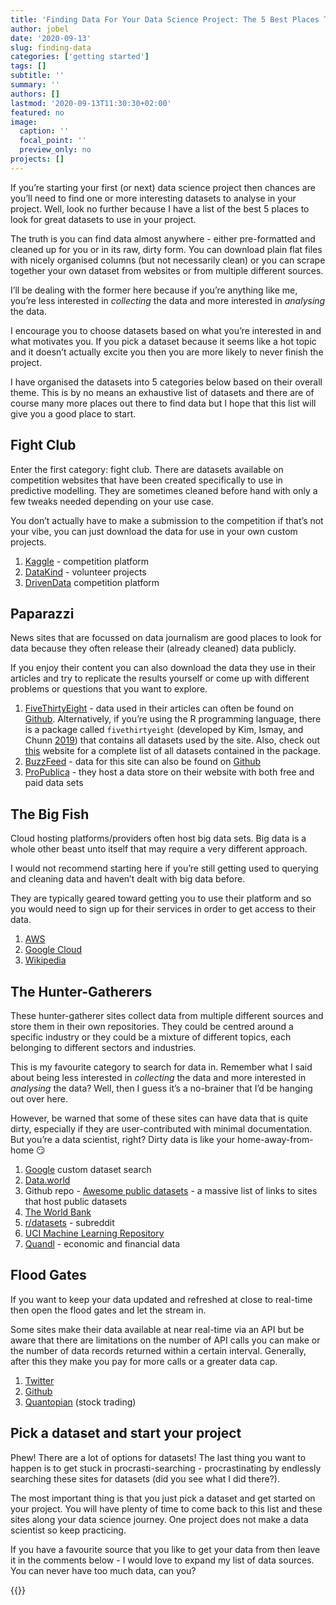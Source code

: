 ```yaml
---
title: 'Finding Data For Your Data Science Project: The 5 Best Places To Look'
author: jobel
date: '2020-09-13'
slug: finding-data
categories: ['getting started']
tags: []
subtitle: ''
summary: ''
authors: []
lastmod: '2020-09-13T11:30:30+02:00'
featured: no
image:
  caption: ''
  focal_point: ''
  preview_only: no
projects: []
---
```


If you're starting your first (or next) data science project then chances are you'll need to find one or more interesting datasets to analyse in your project. Well, look no further because I have a list of the best 5 places to look for great datasets to use in your project.

The truth is you can find data almost anywhere - either pre-formatted and cleaned up for you or in its raw, dirty form. You can download plain flat files with nicely organised columns (but not necessarily clean) or you can scrape together your own dataset from websites or from multiple different sources. 

I'll be dealing with the former here because if you're anything like me, you're less interested in *collecting* the data and more interested in *analysing* the data. 

I encourage you to choose datasets based on what you're interested in and what motivates you. If you pick a dataset because it seems like a hot topic and it doesn't actually excite you then you are more likely to never finish the project.

I have organised the datasets into 5 categories below based on their overall theme. This is by no means an exhaustive list of datasets and there are of course many more places out there to find data but I hope that this list will give you a good place to start.

## Fight Club

Enter the first category: fight club. There are datasets available on competition websites that have been created specifically to use in predictive modelling. They are sometimes cleaned before hand with only a few tweaks needed depending on your use case. 

You don't actually have to make a submission to the competition if that's not your vibe, you can just download the data for use in your own custom projects.

1. [Kaggle](https://www.kaggle.com) - competition platform
2. [DataKind](https://www.datakind.org) - volunteer projects
3. [DrivenData](https://www.drivendata.org) competition platform

## Paparazzi

News sites that are focussed on data journalism are good places to look for data because they often release their (already cleaned) data publicly.

If you enjoy their content you can also download the data they use in their articles and try to replicate the results yourself or come up with different problems or questions that you want to explore.

1. [FiveThirtyEight](https://fivethirtyeight.com) - data used in their articles can often be found on [Github](https://github.com/fivethirtyeight/data). Alternatively, if you're using the R programming language, there is a package called `fivethirtyeight` (developed by Kim, Ismay, and Chunn [2019](https://cran.R-project.org/package=fivethirtyeight)) that contains all datasets used by the site. Also, check out [this](https://fivethirtyeight-r.netlify.com/articles/fivethirtyeight.html) website for a complete list of all datasets contained in the package.
2. [BuzzFeed](https://www.buzzfeed.com) - data for this site can also be found on [Github](https://github.com/BuzzFeedNews/everything)
3. [ProPublica](https://www.propublica.org/datastore/datasets) - they host a data store on their website with both free and paid data sets

## The Big Fish

Cloud hosting platforms/providers often host big data sets. Big data is a whole other beast unto itself that may require a very different approach.

I would not recommend starting here if you're still getting used to querying and cleaning data and haven't dealt with big data before.

They are typically geared toward getting you to use their platform and so you would need to sign up for their services in order to get access to their data. 

1. [AWS](https://registry.opendata.aws)
2. [Google Cloud](https://cloud.google.com/bigquery/public-data/)
3. [Wikipedia](https://en.wikipedia.org/wiki/Wikipedia:Database_download)

## The Hunter-Gatherers

These hunter-gatherer sites collect data from multiple different sources and store them in their own repositories. They could be centred around a specific industry or they could be a mixture of different topics, each belonging to different sectors and industries. 

This is my favourite category to search for data in. Remember what I said about being less interested in *collecting* the data and more interested in *analysing* the data? Well, then I guess it's a no-brainer that I'd be hanging out over here.

However, be warned that some of these sites can have data that is quite dirty, especially if they are user-contributed with minimal documentation. But you're a data scientist, right? Dirty data is like your home-away-from-home 😏

1. [Google](https://datasetsearch.research.google.com) custom dataset search
2. [Data.world](https://data.world)
3. Github repo - [Awesome public datasets](https://github.com/awesomedata/awesome-public-datasets) - a massive list of links to sites that host public datasets
4. [The World Bank](https://data.worldbank.org)
5. [r/datasets](https://www.reddit.com/r/datasets/) - subreddit
6. [UCI Machine Learning Repository](https://archive.ics.uci.edu/ml/index.php)
7. [Quandl](https://www.quandl.com) - economic and financial data

## Flood Gates

If you want to keep your data updated and refreshed at close to real-time then open the flood gates and let the stream in. 

Some sites make their data available at near real-time via an API but be aware that there are limitations on the number of API calls you can make or the number of data records returned within a certain interval. Generally, after this they make you pay for more calls or a greater data cap.

1. [Twitter](https://developer.twitter.com/en/docs)
2. [Github](https://docs.github.com/en/rest)
3. [Quantopian](https://www.quantopian.com/tutorials/getting-started) (stock trading)

## Pick a dataset and start your project

Phew! There are a lot of options for datasets! The last thing you want to happen is to get stuck in procrasti-searching - procrastinating by endlessly searching these sites for datasets (did you see what I did there?).

The most important thing is that you just pick a dataset and get started on your project. You will have plenty of time to come back to this list and these sites along your data science journey. One project does not make a data scientist so keep practicing.

If you have a favourite source that you like to get your data from then leave it in the comments below - I would love to expand my list of data sources. You can never have too much data, can you?

{{<subscribe>}}

